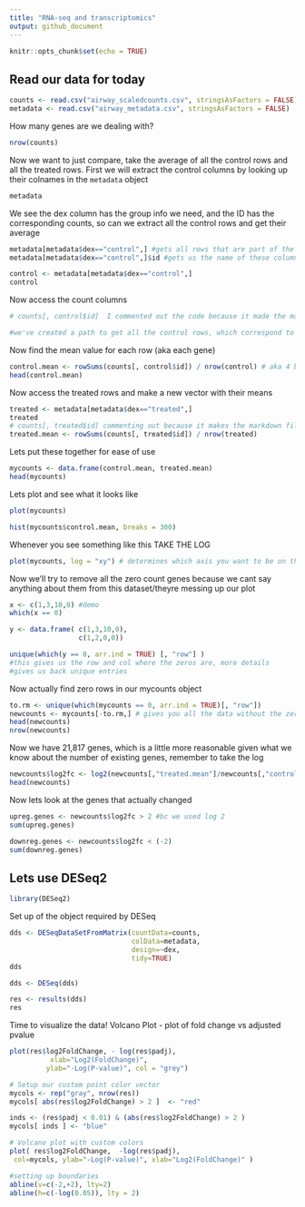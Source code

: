 ```yaml
---
title: "RNA-seq and transcriptomics"
output: github_document
---
```


```r
knitr::opts_chunk$set(echo = TRUE)
```

## Read our data for today

```r
counts <- read.csv("airway_scaledcounts.csv", stringsAsFactors = FALSE)
metadata <- read.csv("airway_metadata.csv", stringsAsFactors = FALSE)
```

How many genes are we dealing with?

```r
nrow(counts)
```

Now we want to just compare, take the average of all the control rows and all the treated rows. 
First we will extract the control columns by looking up their colnames in the `metadata` object

```r
metadata
```

We see the dex column has the group info we need, and the ID has the corresponding counts, so can we extract all the control rows and get their average

```r
metadata[metadata$dex=="control",] #gets all rows that are part of the control group: dex has the distinction, we want only control ROWS
metadata[metadata$dex=="control",]$id #gets us the name of these columns
```


```r
control <- metadata[metadata$dex=="control",]
control
```

Now access the count columns 

```r
# counts[, control$id]  I commented out the code because it made the markdown file too large

#we've created a path to get all the control rows, which correspond to the COLUMNS in the actual counts data set
```

Now find the mean value for each row (aka each gene)

```r
control.mean <- rowSums(counts[, control$id]) / nrow(control) # aka 4 but you want to make this applicable to other data sets
head(control.mean)
```

Now access the treated rows and make a new vector with their means

```r
treated <- metadata[metadata$dex=="treated",]
treated
# counts[, treated$id] commenting out because it makes the markdown file too large
treated.mean <- rowSums(counts[, treated$id]) / nrow(treated)
```

Lets put these together for ease of use

```r
mycounts <- data.frame(control.mean, treated.mean)
head(mycounts)
```

Lets plot and see what it looks like

```r
plot(mycounts)
```

```r
hist(mycounts$control.mean, breaks = 300)
```

Whenever you see something like this TAKE THE LOG

```r
plot(mycounts, log = "xy") # determines which axis you want to be on the log scale
```

Now we'll try to remove all the zero count genes because we cant say anything about them from this dataset/theyre messing up our plot

```r
x <- c(1,3,10,0) #demo
which(x == 0)

y <- data.frame( c(1,3,10,0),
                 c(1,2,0,0))

unique(which(y == 0, arr.ind = TRUE) [, "row"] ) 
#this gives us the row and col where the zeros are, more details
#gives us back unique entries

```

Now actually find zero rows in our mycounts object

```r
to.rm <- unique(which(mycounts == 0, arr.ind = TRUE)[, "row"])
newcounts <- mycounts[-to.rm,] # gives you all the data without the zeros
head(newcounts)
nrow(newcounts)
```

Now we have 21,817 genes, which is a little more reasonable given what we know about the number of existing genes, remember to take the log

```r
newcounts$log2fc <- log2(newcounts[,"treated.mean"]/newcounts[,"control.mean"])
head(newcounts)
```

Now lets look at the genes that actually changed

```r
upreg.genes <- newcounts$log2fc > 2 #bc we used log 2
sum(upreg.genes)
```

```r
downreg.genes <- newcounts$log2fc < (-2) 
sum(downreg.genes)
```

## Lets use DESeq2

```r
library(DESeq2)
```

Set up of the object required by DESeq

```r
dds <- DESeqDataSetFromMatrix(countData=counts, 
                              colData=metadata, 
                              design=~dex, 
                              tidy=TRUE)
dds
```

```r
dds <- DESeq(dds)
```

```r
res <- results(dds)
res
```

Time to visualize the data! Volcano Plot - plot of fold change vs adjusted pvalue

```r
plot(res$log2FoldChange, - log(res$padj),
          xlab="Log2(FoldChange)",
         ylab="-Log(P-value)", col = "grey")

# Setup our custom point color vector 
mycols <- rep("gray", nrow(res))
mycols[ abs(res$log2FoldChange) > 2 ]  <- "red" 

inds <- (res$padj < 0.01) & (abs(res$log2FoldChange) > 2 )
mycols[ inds ] <- "blue"

# Volcano plot with custom colors 
plot( res$log2FoldChange,  -log(res$padj), 
 col=mycols, ylab="-Log(P-value)", xlab="Log2(FoldChange)" )

#setting up boundaries
abline(v=c(-2,+2), lty=2) 
abline(h=c(-log(0.05)), lty = 2)

```
















